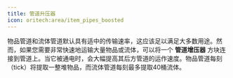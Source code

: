 ```yaml
---
title: 管道升压器
icon: oritech:area/item_pipes_boosted
---
```


物品管道和流体管道默认具有适中的传输速率，这应该足以满足大多数用途。然而，如果您需要非常快速地运输大量物品或流体，可以将一个 **管道增压器** 方块连接到管道上。当它被通电时，会大幅提高其后方管道的运作速度。物品管道每刻（tick）将提取一整堆物品，而流体管道每刻最多提取40桶流体。


<center>
<ModAsset location="oritech:area/item_pipes_boosted" width={512} />
</center>